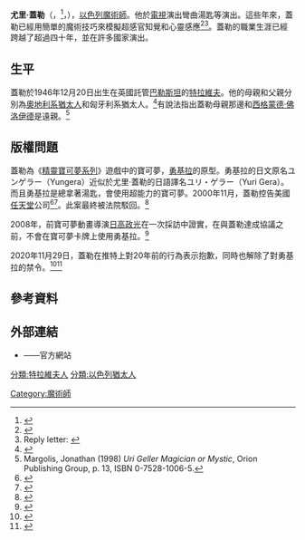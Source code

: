 {{Infobox person
| name       = 尤里·蓋勒
| image      = Uri Geller in Russia.jpg
| caption    = 2009年的尤里·蓋勒
| birth_date = {{Birth date and age|1946|12|20|df=yes}}
| birth_place = [[巴勒斯坦託管地|巴勒斯坦託管地]][[特拉維夫|特拉維夫]]
| death_date =
| death_place =
| residence = [[特拉維夫|特拉維夫]]
| occupation = [[魔術師|魔術師]]
| spouse     = Hannah Geller (1979 - )
| parents   =
| children = 2
}}

'''尤里·蓋勒'''（{{Lang-he|אורי גלר }}，{{Lang-en|Uri Geller}}<ref>{{cite web|url=http://www.infoplease.com/biography/var/urigeller.html|title=Uri Geller|work=Paranormalist|accessdate=2015-02-27|archive-date=2015-05-02|archive-url=https://web.archive.org/web/20150502093102/http://www.infoplease.com/biography/var/urigeller.html|dead-url=no}}</ref>，{{Bd|1946年|12月20日}}），[[以色列|以色列]][[魔術師|魔術師]]。他於[[電視|電視]]演出彎曲湯匙等演出。這些年來，蓋勒已經用簡單的魔術技巧來模擬超感官知覺和心靈感應<ref name="books.google">{{cite journal |title= Geller a fake says ex-manager |author= Randi, James |journal= [[New_Scientist|New Scientist]] |date= 6 April 1978 |page= 11 |volume= 78 |issue= 1097 |url= http://books.google.com/?id=ko7Yy08C1PUC&pg=PA11}}</ref><ref>Reply letter: {{cite journal|title=Geller replies|url=http://books.google.com/books?id=K1N5vdiFwB0C&pg=PA614|issue=1105|volume=78|date=1 June 1978|page=614|author=Geller, Uri|access-date=2015-04-27|archive-date=2014-01-01|archive-url=https://web.archive.org/web/20140101192356/http://books.google.com/books?id=K1N5vdiFwB0C&pg=PA614|dead-url=no}}</ref>。蓋勒的職業生涯已經跨越了超過四十年，並在許多國家演出。

==生平==
蓋勒於1946年12月20日出生在英國託管[[巴勒斯坦託管地|巴勒斯坦]]的[[特拉維夫|特拉維夫]]。他的母親和父親分別為[[奧地利猶太人歷史|奧地利系猶太人]]和匈牙利系猶太人。<ref>{{cite web|url=http://www.dailymail.co.uk/femail/article-1250577/Me-school-photo-Uri-Geller-remembers-bombs-curfews-shootings-Cyprus.html|title=Me and my school photo: Uri Geller remembers bombs, curfews and shootings in Cyprus|author=Swann, Yvonne|publisher=Mail Online|date=12 February 2010|accessdate=2016-08-09|archive-date=2016-09-21|archive-url=https://web.archive.org/web/20160921082940/http://www.dailymail.co.uk/femail/article-1250577/Me-school-photo-Uri-Geller-remembers-bombs-curfews-shootings-Cyprus.html|dead-url=no}}</ref>有說法指出蓋勒母親那邊和[[西格蒙德·佛洛伊德|西格蒙德·佛洛伊德]]是遠親。<ref>Margolis, Jonathan (1998) ''Uri Geller Magician or Mystic'', Orion Publishing Group, p. 13, ISBN 0-7528-1006-5.</ref>

==版權問題==
蓋勒為《[[精靈寶可夢系列|精靈寶可夢系列]]》遊戲中的寶可夢，[[勇基拉|勇基拉]]的原型。勇基拉的日文原名ユンゲラー（Yungera）近似於尤里·蓋勒的日語譯名ユリ・ゲラー（Yuri Gera）。而且勇基拉是總拿著湯匙，會使用超能力的寶可夢。2000年11月，蓋勒控告美國[[任天堂|任天堂]]公司<ref>{{cite news|title=Nintendo faces £60m writ from Uri Geller|author=Jonathan Margolis|url=https://www.theguardian.com/uk/1999/dec/29/2|work=The Guardian|date=1999-01-27|accessdate=2016-12-16|language=en|archive-date=2016-12-21|archive-url=https://web.archive.org/web/20161221121118/https://www.theguardian.com/uk/1999/dec/29/2|dead-url=no}}</ref><ref>{{cite news|title=Geller sues Nintendo over Pokémon|url=http://news.bbc.co.uk/2/hi/entertainment/1003454.stm|work=BBC News|publisher=[[BBC|BBC]]|date=2000-11-02|accessdate=2016-12-16|language=en|archive-date=2016-12-14|archive-url=https://web.archive.org/web/20161214042649/http://news.bbc.co.uk/2/hi/entertainment/1003454.stm|dead-url=no}}</ref>。此案最終被法院駁回。<ref>{{cite web|title=Game Over: A History of Video Game Lawsuits|url=http://uk.complex.com/pop-culture/2009/11/game-over-a-history-of-video-game-lawsuits|author=Complex Mag|work=Complex UK|date=2009-11-24|accessdate=2016-12-16|language=en|archive-date=2016-09-20|archive-url=https://web.archive.org/web/20160920231153/http://uk.complex.com/pop-culture/2009/11/game-over-a-history-of-video-game-lawsuits|dead-url=no}}</ref> 

2008年，前寶可夢動畫導演[[日高政光|日高政光]]在一次採訪中證實，在與蓋勒達成協議之前，不會在寶可夢卡牌上使用勇基拉。<ref>{{cite web|url=http://pokebeach.com/2008/07/second-pokemon-interview-with-masamitsu-hidaka-many-interesting-points|author=Sahagian, Jon|title=Second Interview with Masamitsu Hidaka – Many Interesting Points!|date=4 July 2008|access-date=4 March 2016|publisher=PokéBeach|archive-date=2012-05-20|archive-url=https://www.webcitation.org/67nVzutdZ?url=http://pokebeach.com/2008/07/second-pokemon-interview-with-masamitsu-hidaka-many-interesting-points|dead-url=no}}</ref>

2020年11月29日，蓋勒在推特上對20年前的行為表示抱歉，同時也解除了對勇基拉的禁令。<ref>{{cite web|author=Solarzano, Sergio|date=28 November 2020|title=Uri Geller Gives Nintendo Permission To Print Kadabra On Pokemon Cards Again|url=https://www.thegamer.com/uri-geller-nintendo-permission-kadabra-pokemon-cards/|access-date=28 November 2020|publisher=The Gamer|archive-date=2021-04-10|archive-url=https://web.archive.org/web/20210410091920/https://www.thegamer.com/uri-geller-nintendo-permission-kadabra-pokemon-cards/|dead-url=no}}</ref><ref>{{Cite tweet|number=1332794451727691777|user=TheUriGeller|title=I am truly sorry for what I did 20 years ago. Kids and grownups I am releasing the ban. It’s now all up to  #Nintendo to bring my #kadabra #pokemon card back.<br/>It will probably be one of the rarest cards now! Much energy and love to all!<br/>http://urigellermuseum.com|author=Uri Geller|date=28 November 2020}}</ref>

==參考資料==
{{reflist|35em}}

==外部連結==
{{Sister project links|commons=Category:Uri Geller}}
*{{official website|www.uri-geller.com|Uri Geller}}——官方網站

{{Authority control}}
[[Category:魔術師|Category:魔術師]]
[[分類:特拉維夫人|分類:特拉維夫人]]
[[分類:以色列猶太人|分類:以色列猶太人]]